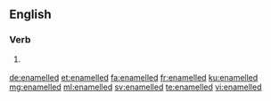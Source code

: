 ==English==

===Verb===
{{head|en|verb form}}

# {{context|British|lang=en}} {{en-past of|enamel}}

[[de:enamelled]]
[[et:enamelled]]
[[fa:enamelled]]
[[fr:enamelled]]
[[ku:enamelled]]
[[mg:enamelled]]
[[ml:enamelled]]
[[sv:enamelled]]
[[te:enamelled]]
[[vi:enamelled]]